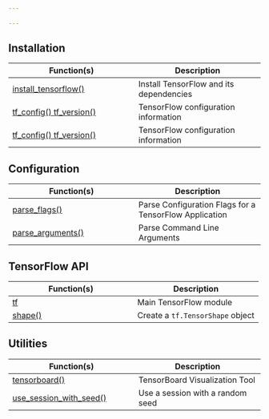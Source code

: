 ```yaml
---
 
---
```

 
## Installation
 
Function(s) | Description
|---|---|
|[install_tensorflow()](/reference/tensorflow/install_tensorflow.html)|Install TensorFlow and its dependencies|
|[tf_config() tf_version()](/reference/tensorflow/tf_config.html)|TensorFlow configuration information|
|[tf_config() tf_version()](/reference/tensorflow/tf_config.html)|TensorFlow configuration information|
 
## Configuration
 
Function(s) | Description
|---|---|
|[parse_flags()](/reference/tensorflow/parse_flags.html)|Parse Configuration Flags for a TensorFlow Application|
|[parse_arguments()](/reference/tensorflow/parse_arguments.html)|Parse Command Line Arguments|
 
## TensorFlow API
 
Function(s) | Description
|---|---|
|[tf](/reference/tensorflow/tf.html)|Main TensorFlow module|
|[shape()](/reference/tensorflow/shape.html)|Create a <code>tf.TensorShape</code> object|
 
## Utilities
 
Function(s) | Description
|---|---|
|[tensorboard()](/reference/tensorflow/tensorboard.html)|TensorBoard Visualization Tool|
|[use_session_with_seed()](/reference/tensorflow/use_session_with_seed.html)|Use a session with a random seed|
